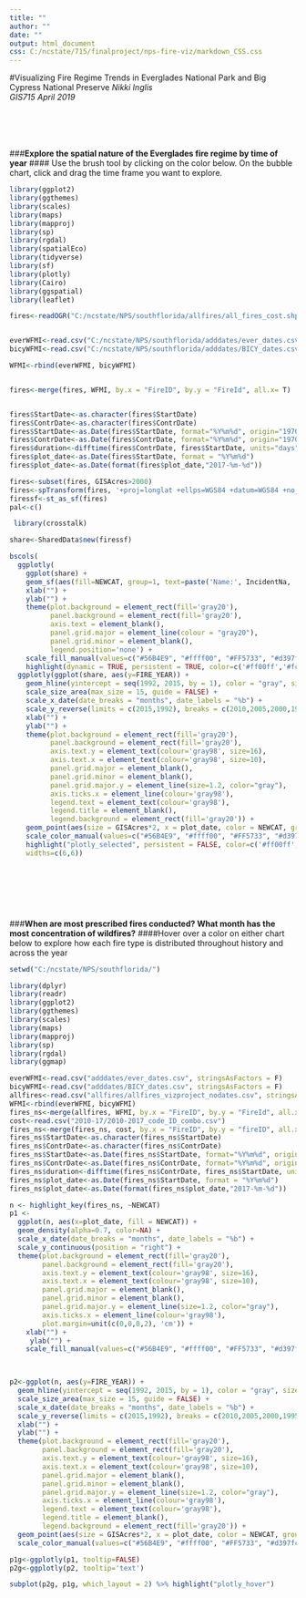 ```yaml
---
title: ""
author: ""
date: ""
output: html_document
css: C:/ncstate/715/finalproject/nps-fire-viz/markdown_CSS.css
---
```


<style type="text/css">
.main-container {
  max-width: 1800px;
  margin-left: auto;
  margin-right: auto;
}
</style>

#Visualizing Fire Regime Trends in Everglades National Park and Big Cypress National Preserve
_Nikki Inglis_  
_GIS715 April 2019_    
\  
\    
\    
\   
\  
\  
\  
\  

     
###**Explore the spatial nature of the Everglades fire regime by time of year** 
#### Use the brush tool by clicking on the color below. On the bubble chart, click and drag the time frame you want to explore.  
```r
library(ggplot2)
library(ggthemes)
library(scales)
library(maps)
library(mapproj)
library(sp)
library(rgdal)
library(spatialEco)
library(tidyverse)
library(sf)
library(plotly)
library(Cairo)
library(ggspatial)
library(leaflet)

fires<-readOGR("C:/ncstate/NPS/southflorida/allfires/all_fires_cost.shp")


everWFMI<-read.csv("C:/ncstate/NPS/southflorida/adddates/ever_dates.csv", stringsAsFactors = F)
bicyWFMI<-read.csv("C:/ncstate/NPS/southflorida/adddates/BICY_dates.csv", stringsAsFactors = F)

WFMI<-rbind(everWFMI, bicyWFMI)


fires<-merge(fires, WFMI, by.x = "FireID", by.y = "FireId", all.x= T)


fires$StartDate<-as.character(fires$StartDate)
fires$ContrDate<-as.character(fires$ContrDate)
fires$StartDate<-as.Date(fires$StartDate, format="%Y%m%d", origin="1970-01-01")
fires$ContrDate<-as.Date(fires$ContrDate, format="%Y%m%d", origin="1970-01-01")
fires$duration<-difftime(fires$ContrDate, fires$StartDate, units="days")
fires$plot_date<-as.Date(fires$StartDate, format = "%Y%m%d")
fires$plot_date<-as.Date(format(fires$plot_date,"2017-%m-%d"))

fires<-subset(fires, GISAcres>2000)
fires<-spTransform(fires, '+proj=longlat +ellps=WGS84 +datum=WGS84 +no_defs')
firessf<-st_as_sf(fires)
pal<-c()
```

```r
 library(crosstalk)

share<-SharedData$new(firessf)

bscols(
  ggplotly(
    ggplot(share) + 
    geom_sf(aes(fill=NEWCAT, group=1, text=paste('Name:', IncidentNa, '<br>Type:', NEWCAT, '<br>Date:', format(StartDate, "%b %d %Y"), '<br>Duration:', duration, "days")), alpha=0.5) +
    xlab("") +
    ylab("") +
    theme(plot.background = element_rect(fill='gray20'), 
          panel.background = element_rect(fill='gray20'), 
          axis.text = element_blank(),
          panel.grid.major = element_line(colour = "gray20"),   
          panel.grid.minor = element_blank(),
          legend.position='none') +
    scale_fill_manual(values=c("#56B4E9", "#ffff00", "#FF5733", "#d397fc")), tooltip="text") %>%
    highlight(dynamic = TRUE, persistent = TRUE, color=c('#ff00ff','#fce897','#e98756', '#33ffc2')),
  ggplotly(ggplot(share, aes(y=FIRE_YEAR)) +
    geom_hline(yintercept = seq(1992, 2015, by = 1), color = "gray", size = 0.04) +
    scale_size_area(max_size = 15, guide = FALSE) +
    scale_x_date(date_breaks = "months", date_labels = "%b") +
    scale_y_reverse(limits = c(2015,1992), breaks = c(2010,2005,2000,1995)) +
    xlab("") +
    ylab("") +
    theme(plot.background = element_rect(fill='gray20'), 
          panel.background = element_rect(fill='gray20'), 
          axis.text.y = element_text(colour='gray98', size=16),
          axis.text.x = element_text(colour='gray98', size=10),
          panel.grid.major = element_blank(),   
          panel.grid.minor = element_blank(),
          panel.grid.major.y = element_line(size=1.2, color="gray"),
          axis.ticks.x = element_line(colour='gray98'),
          legend.text = element_text(colour='gray98'),
          legend.title = element_blank(),
          legend.background = element_rect(fill='gray20')) +
    geom_point(aes(size = GISAcres*2, x = plot_date, color = NEWCAT, group=1, text=paste('Name:', IncidentNa, '<br>Type:', NEWCAT, '<br>Date:', format(StartDate, "%b %d %Y"), '<br>Duration:', duration, "days")), alpha=0.5) +
    scale_color_manual(values=c("#56B4E9", "#ffff00", "#FF5733", "#d397fc")), tooltip="text") %>%
    highlight("plotly_selected", persistent = FALSE, color=c('#ff00ff','#fce897','#e98756', '#33ffc2')),
    widths=c(6,6))
```

&nbsp;

&nbsp;

&nbsp;


###**When are most prescribed fires conducted? What month has the most concentration of wildfires?**
####Hover over a color on either chart below to explore how each fire type is distributed throughout history and across the year
```r
setwd("C:/ncstate/NPS/southflorida/")

library(dplyr)
library(readr)
library(ggplot2)
library(ggthemes)
library(scales)
library(maps)
library(mapproj)
library(sp)
library(rgdal)
library(ggmap)

everWFMI<-read.csv("adddates/ever_dates.csv", stringsAsFactors = F)
bicyWFMI<-read.csv("adddates/BICY_dates.csv", stringsAsFactors = F)
allfires<-read.csv("allfires/allfires_vizproject_nodates.csv", stringsAsFactors = F)
WFMI<-rbind(everWFMI, bicyWFMI)
fires_ns<-merge(allfires, WFMI, by.x = "FireID", by.y = "FireId", all.x= T)
cost<-read.csv("2010-17/2010-2017_code_ID_combo.csv")
fires_ns<-merge(fires_ns, cost, by.x = "FireID", by.y = "fireID", all.x=T)
fires_ns$StartDate<-as.character(fires_ns$StartDate)
fires_ns$ContrDate<-as.character(fires_ns$ContrDate)
fires_ns$StartDate<-as.Date(fires_ns$StartDate, format="%Y%m%d", origin="1970-01-01")
fires_ns$ContrDate<-as.Date(fires_ns$ContrDate, format="%Y%m%d", origin="1970-01-01")
fires_ns$duration<-difftime(fires_ns$ContrDate, fires_ns$StartDate, units="days")
fires_ns$plot_date<-as.Date(fires_ns$StartDate, format = "%Y%m%d")
fires_ns$plot_date<-as.Date(format(fires_ns$plot_date,"2017-%m-%d"))

n <- highlight_key(fires_ns, ~NEWCAT)
p1 <- 
  ggplot(n, aes(x=plot_date, fill = NEWCAT)) + 
  geom_density(alpha=0.7, color=NA) +
  scale_x_date(date_breaks = "months", date_labels = "%b") +
  scale_y_continuous(position = "right") +
  theme(plot.background = element_rect(fill='gray20'), 
        panel.background = element_rect(fill='gray20'), 
        axis.text.y = element_text(colour='gray98', size=16),
        axis.text.x = element_text(colour='gray98', size=10),
        panel.grid.major = element_blank(),   
        panel.grid.minor = element_blank(),
        panel.grid.major.y = element_line(size=1.2, color="gray"),
        axis.ticks.x = element_line(colour='gray98'),
        plot.margin=unit(c(0,0,0,2), 'cm')) +
    xlab("") +
     ylab("") +
    scale_fill_manual(values=c("#56B4E9", "#ffff00", "#FF5733", "#d397fc"))

  

p2<-ggplot(n, aes(y=FIRE_YEAR)) +
  geom_hline(yintercept = seq(1992, 2015, by = 1), color = "gray", size = 0.04) +
  scale_size_area(max_size = 15, guide = FALSE) +
  scale_x_date(date_breaks = "months", date_labels = "%b") +
  scale_y_reverse(limits = c(2015,1992), breaks = c(2010,2005,2000,1995)) +
  xlab("") +
  ylab("") +
  theme(plot.background = element_rect(fill='gray20'), 
        panel.background = element_rect(fill='gray20'), 
        axis.text.y = element_text(colour='gray98', size=16),
        axis.text.x = element_text(colour='gray98', size=10),
        panel.grid.major = element_blank(),   
        panel.grid.minor = element_blank(),
        panel.grid.major.y = element_line(size=1.2, color="gray"),
        axis.ticks.x = element_line(colour='gray98'),
        legend.text = element_text(colour='gray98'),
        legend.title = element_blank(),
        legend.background = element_rect(fill='gray20')) +
  geom_point(aes(size = GISAcres*2, x = plot_date, color = NEWCAT, group=1, text=paste('Name:', IncidentNa, '<br>Type:', NEWCAT, '<br>Date:', format(StartDate, "%b %d %Y"), '<br>Duration:', duration, "days")), alpha=0.5) +
  scale_color_manual(values=c("#56B4E9", "#ffff00", "#FF5733", "#d397fc"))

p1g<-ggplotly(p1, tooltip=FALSE)
p2g<-ggplotly(p2, tooltip='text')

subplot(p2g, p1g, which_layout = 2) %>% highlight("plotly_hover")
```




